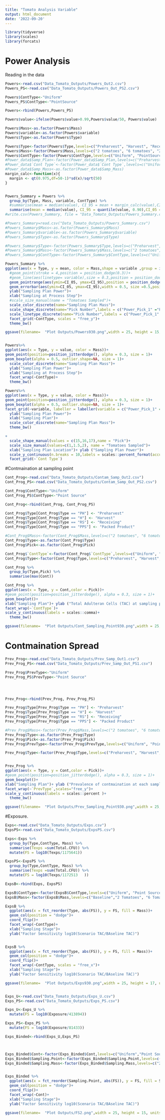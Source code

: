 ```yaml
---
title: "Tomato Analysis Variable"
output: html_document
date: '2022-09-20'
---
```


```r
library(tidyverse)
library(scales)
library(forcats)
```
# Power Analysis

Reading in the data
```r
Powers<-read.csv("Data_Tomato_Outputs/Powers_Out2.csv")
Powers_PS<-read.csv("Data_Tomato_Outputs/Powers_Out_PS2.csv")
```

```r
Powers$ContType<-"Uniform"
Powers_PS$ContType<-"PointSource"

Powers<-rbind(Powers,Powers_PS)

Powers$value<-ifelse(Powers$value>0.99,Powers$value/50, Powers$value)

Powers$Mass<-as.factor(Powers$Mass)
Powers$variable<-as.factor(Powers$variable)
Powers$Type<-as.factor(Powers$Type)

Powers$Type<-factor(Powers$Type,levels=c("Preharvest", "Harvest", "Receiving", "Packed Product"))
Powers$Mass<-factor(Powers$Mass,levels=c("2 tomatoes", "6 tomatoes", "20 x 5 tomatoes", "20 Tomato Mash", "20 Tomatoes"))
Powers$ContType<-factor(Powers$ContType,levels=c("Uniform", "PointSource"))
#Power_data$Samp_Plan<-factor(Power_data$Samp_Plan,levels=c("Preharvest", "Harvest", "Receiving", "Packed Product"))
#Power_data$`Cont Type`<-factor(Power_data$`Cont Type`,levels=c("Uniform", "0.1% Cluster"))
#Power_data$Samp_Mass<-as.factor(Power_data$Samp_Mass)
margin_calc<-function(x){
  margin <- qt(0.975,df=50-1)*sd(x)/sqrt(50)
}


Powers_Summary = Powers %>% 
  group_by(Type, Mass, variable, ContType) %>% 
  #summarise(mean = median(value), CI_95 = mean + margin_calc(value),CI_05 = mean - margin_calc(value))
  summarise(mean = median(value), CI_95 = quantile(value, 0.90),CI_05 = quantile(value, 0.1)) 
#write.csv(Powers_Summary, file = "Data_Tomato_Outputs/Powers_Summary.csv")

#Powers_Summary=read.csv("Data_Tomato_Outputs/Powers_Summary.csv")
#Powers_Summary$Mass<-as.factor(Powers_Summary$Mass)
#Powers_Summary$variable<-as.factor(Powers_Summary$variable)
#Powers_Summary$Type<-as.factor(Powers_Summary$Type)

#Powers_Summary$Type<-factor(Powers_Summary$Type,levels=c("Preharvest", "Harvest", "Receiving", "Packed Product"))
#Powers_Summary$Mass<-factor(Powers_Summary$Mass,levels=c("2 tomatoes", "6 tomatoes", "20 x 5 tomatoes"))
#Powers_Summary$ContType<-factor(Powers_Summary$ContType,levels=c("Uniform", "PointSource"))

Powers_Summary %>% 
ggplot(aes(x = Type, y = mean, color = Mass,shape = variable ,group = interaction(Mass, variable)))+
  #geom_point(stroke = 4,position = position_dodge(0.3))+
  #geom_line(aes(linetype= variable),size = 0.3,position = position_dodge(0.3))+
  geom_pointrange(aes(ymin=CI_05, ymax=CI_95),position = position_dodge(0.6), size = 0.6)+
  geom_errorbar(aes(ymin=CI_05, ymax=CI_95),width = 0.5, size =0.5,position = position_dodge(0.6))+
  ylab("Sampling Plan Power")+
  xlab("Sampling at Process Step")+
  #scale_size_manual(name = "Tomatoes Sampled")+
  scale_color_discrete(name="Sampling Plan Mass")+
  scale_shape_discrete(name="Pick Number",labels = c("Power_Pick_1" ="Pick 1", "Power_Pick_2" ="Pick 2", "Power_Pick_3" ="Pick 3") )+
  scale_linetype_discrete(name="Pick Number",labels = c("Power_Pick_1" ="Pick 1", "Power_Pick_2" ="Pick 2", "Power_Pick_3" ="Pick 3"))+
  facet_grid(~ContType, scales = "free_y")+
  theme_bw()

ggsave(filename=  "Plot Outputs/Powers930.png",width = 25, height = 15, units = "cm", dpi = 600)


Powers%>% 
ggplot(aes(x = Type, y = value, color = Mass))+
geom_point(position=position_jitterdodge(), alpha = 0.3, size = 1)+
geom_boxplot(alpha = 0.5, outlier.shape=NA, size = 1)+
  scale_color_discrete(name="Sampling Plan Mass")+
  ylab("Sampling Plan Power")+
  xlab("Sampling at Process Step")+
  facet_wrap(~ContType)+
  theme_bw()

Powers%>% 
ggplot(aes(x = Type, y = value, color = Mass))+
geom_point(position=position_jitterdodge(), alpha = 0.3, size = 1)+
geom_boxplot(alpha = 0.5, outlier.shape=NA, size = 1)+
facet_grid(~variable, labeller = labeller(variable = c("Power_Pick_1" ="Pick 1", "Power_Pick_2" ="Pick 2", "Power_Pick_3" ="Pick 3")))+
  ylab("Sampling Plan Power")+
  xlab("Sampling Plan")+
  scale_color_discrete(name="Sampling Plan Mass")+
  theme_bw()

+
  scale_shape_manual(values = c(15,16,17),name = "Pick")+
  scale_size_manual(values=c(1,1.5,2), name = "Tomatoes Sampled")+
  xlab("Sampling Plan Location")+ ylab ("Sampling Plan Power")+
  scale_y_continuous(n.breaks = 10,labels = scales::percent_format(accuracy = 1))+
  facet_grid(~`Cont Type`)

```
#Contmaination at sampling point

```r
Cont_Prog<-read.csv("Data_Tomato_Outputs/Contam_Samp_Out2.csv")
Cont_Prog_PS<-read.csv("Data_Tomato_Outputs/Contam_Samp_Out_PS2.csv")

Cont_Prog$ContType<-"Uniform"
Cont_Prog_PS$ContType<-"Point Source"

Cont_Prog<-rbind(Cont_Prog, Cont_Prog_PS)

Cont_Prog$Type[Cont_Prog$Type == "PH"] <- "Preharvest"
Cont_Prog$Type[Cont_Prog$Type == "H"] <- "Harvest"
Cont_Prog$Type[Cont_Prog$Type == "RS"] <- "Receiving"
Cont_Prog$Type[Cont_Prog$Type == "PPS"] <- "Packed Product"

```

```r
#Cont_Prog$Mass<-factor(Cont_Prog$Mass,levels=c("2 tomatoes", "6 tomatoes", "20 x 5 tomatoes"))
Cont_Prog$Type<-as.factor(Cont_Prog$Type)
Cont_Prog$Pick<-as.factor(Cont_Prog$Pick)

Cont_Prog$`ContType`<-factor(Cont_Prog$`ContType`,levels=c("Uniform", "Point Source"))
Cont_Prog$Type<-factor(Cont_Prog$Type,levels=c("Preharvest", "Harvest", "Receiving", "Packed Product"))

Cont_Prog %>% 
  group_by(Type,Pick) %>% 
  summarise(max(Cont))

Cont_Prog %>% 
ggplot(aes(x = Type, y = Cont,color = Pick))+
#geom_point(position=position_jitterdodge(), alpha = 0.3, size = 1)+
geom_boxplot()+
xlab("Sampling Plan")+ ylab ("Total Adulteran Cells (TAC) at sampling point")+
facet_wrap(~`ContType`)+
scale_y_continuous(labels = scales::comma)+
  theme_bw()

ggsave(filename=  "Plot Outputs/Cont_Sampling_Point930.png",width = 25, height = 15, units = "cm", dpi = 600)
```
# Contmaination Spread

```r
Prev_Prog<-read.csv("Data_Tomato_Outputs/Prev_Samp_Out1.csv")
Prev_Prog_PS<-read.csv("Data_Tomato_Outputs/Prev_Samp_Out_PS1.csv")

Prev_Prog$PrevType<-"Uniform"
Prev_Prog_PS$PrevType<-"Point Source"




Prev_Prog<-rbind(Prev_Prog, Prev_Prog_PS)

Prev_Prog$Type[Prev_Prog$Type == "PH"] <- "Preharvest"
Prev_Prog$Type[Prev_Prog$Type == "H"] <- "Harvest"
Prev_Prog$Type[Prev_Prog$Type == "RS"] <- "Receiving"
Prev_Prog$Type[Prev_Prog$Type == "PPS"] <- "Packed Product"

```

```r
#Prev_Prog$Mass<-factor(Prev_Prog$Mass,levels=c("2 tomatoes", "6 tomatoes", "20 x 5 tomatoes"))
Prev_Prog$Type<-as.factor(Prev_Prog$Type)
Prev_Prog$Pick<-as.factor(Prev_Prog$Pick)
Prev_Prog$PrevType<-factor(Prev_Prog$PrevType,levels=c("Uniform", "Point Source"))

Prev_Prog$Type<-factor(Prev_Prog$Type,levels=c("Preharvest", "Harvest", "Receiving", "Packed Product"))


Prev_Prog %>% 
ggplot(aes(x = Type, y = Cont,color = Pick))+
#geom_point(position=position_jitterdodge(), alpha = 0.3, size = 1)+
geom_boxplot()+
xlab("Sampling Plan")+ ylab ("Prevalence of contmaination at each sampling point")+
facet_wrap(~`PrevType`,scales="free_y")+
scale_y_continuous(labels = scales::percent )+
  theme_bw()

ggsave(filename=  "Plot Outputs/Prev_Sampling_Point930.png",width = 25, height = 15, units = "cm", dpi = 600)
```
#Exposure. 
```r
Exps<-read.csv("Data_Tomato_Outputs/Exps.csv")
ExpsPS<-read.csv("Data_Tomato_Outputs/ExpsPS.csv")

Exps<-Exps %>% 
  group_by(Type,ContType, Mass) %>% 
  summarise(Texps =sum(Total.CFU)) %>% 
  mutate(FS = log10(Texps/1175641))

ExpsPS<-ExpsPS %>% 
  group_by(Type,ContType, Mass) %>% 
  summarise(Texps =sum(Total.CFU)) %>% 
  mutate(FS = log10(Texps/1172513	))

ExpsB<-rbind(Exps, ExpsPS)

ExpsB$ContType<-factor(ExpsB$ContType,levels=c("Uniform", "Point Source"))
ExpsB$Mass<-factor(ExpsB$Mass,levels=c("Baseline","2 Tomatoes", "6 Tomatoes", "5 X 20 tomatoes", "20 Tomato Mash 20R","20 Tomatoes"))

ExpsB %>%   
  ggplot(aes(x = fct_reorder(Type, abs(FS)), y = FS, fill = Mass))+
  geom_col(position = "dodge")+
  coord_flip()+
  facet_wrap(~ContType)+
  xlab("Sampling Stage")+
  ylab("Factor Sensitivity log10(Scenario TAC/BAseline TAC)")


ExpsB %>%   
  ggplot(aes(x = fct_reorder(Type, abs(FS)), y = FS, fill = Mass))+
  geom_col(position = "dodge")+
  coord_flip()+
  facet_wrap(~ContType, scales = "free_x")+
  xlab("Sampling Stage")+
  ylab("Factor Sensitivity log10(Scenario TAC/BAseline TAC)")

ggsave(filename=  "Plot Outputs/Exps930.png",width = 25, height = 17, units = "cm", dpi = 600)



```


```r
Exps_U<-read.csv("Data_Tomato_Outputs/Exps_U.csv")
Exps_PS<-read.csv("Data_Tomato_Outputs/Exps_PS.csv")

Exps_U<-Exps_U %>% 
  mutate(FS = log10(Exposure/413894))

Exps_PS<-Exps_PS %>% 
  mutate(FS = log10(Exposure/81433))

Exps_Binded<-rbind(Exps_U,Exps_PS)



Exps_Binded$Cont<-factor(Exps_Binded$Cont,levels=c("Uniform","Point Source"))
Exps_Binded$Sampling.Point<-factor(Exps_Binded$Sampling.Point,levels=c("Baseline","Preharvest", "Harvest", "Receiving", "Packed Product"))
Exps_Binded$Sampling.Mass<-factor(Exps_Binded$Sampling.Mass,levels=c("2 Tomatoes","6 Tomatoes", "5 X 20 Tomatoes","Baseline"))


Exps_Binded %>%   
  ggplot(aes(x = fct_reorder(Sampling.Point, abs(FS)), y = FS, fill = Sampling.Mass))+
  geom_col(position = "dodge")+
  coord_flip()+
  facet_wrap(~Cont)+
  xlab("Sampling Stage")+
  ylab("Factor Sensitivity log10(Scenario TAC/BAseline TAC)")
  
ggsave(filename=  "Plot Outputs/FS2.png",width = 25, height = 15, units = "cm", dpi = 600)


```

